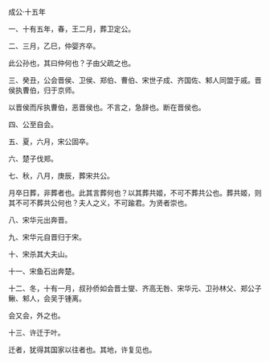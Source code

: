 

成公·十五年

一、十有五年，春，王二月，葬卫定公。

二、三月，乙巳，仲婴齐卒。

此公孙也，其曰仲何也？子由父疏之也。

三、癸丑，公会晋侯、卫侯、郑伯、曹伯、宋世子成、齐国佐、邾人同盟于戚。晋侯执曹伯，归于京师。

以晋侯而斥执曹伯，恶晋侯也。不言之，急辞也。断在晋侯也。

四、公至自会。

五、夏，六月，宋公固卒。

六、楚子伐郑。

七、秋，八月，庚辰，葬宋共公。

月卒日葬，非葬者也。此其言葬何也？以其葬共姬，不可不葬共公也。葬共姬，则其不可不葬共公何也？夫人之义，不可踰君。为贤者崇也。

八、宋华元出奔晋。

九、宋华元自晋归于宋。

十、宋杀其大夫山。

十一、宋鱼石出奔楚。

十二、冬，十有一月，叔孙侨如会晋士燮、齐高无咎、宋华元、卫孙林父、郑公子鳅、邾人，会吴于锺离。

会又会，外之也。

十三、许迁于叶。

迁者，犹得其国家以往者也。其地，许复见也。

